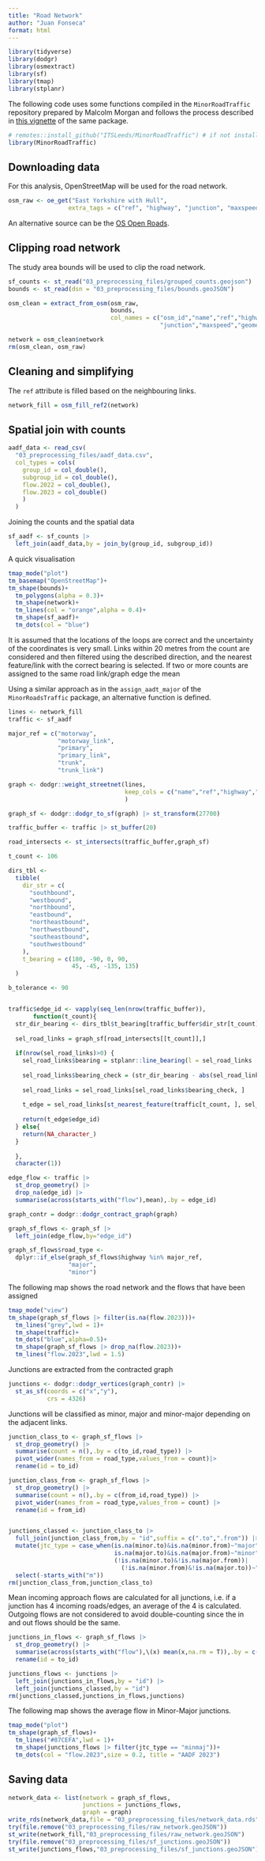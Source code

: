 ```yaml
---
title: "Road Network"
author: "Juan Fonseca"
format: html
---
```

```r
library(tidyverse)
library(dodgr)
library(osmextract)
library(sf)
library(tmap)
library(stplanr)
```

The following code uses some functions compiled in the `MinorRoadTraffic` repository prepared by Malcolm Morgan and follows the process described in [this vignette](https://github.com/ITSLeeds/MinorRoadTraffic/blob/main/vignettes/IOW.Rmd) of the same package.

```r
# remotes::install_github("ITSLeeds/MinorRoadTraffic") # if not installed
library(MinorRoadTraffic)
```

## Downloading data

For this analysis, OpenStreetMap will be used for the road network.

```r
osm_raw <- oe_get("East Yorkshire with Hull",
                 extra_tags = c("ref", "highway", "junction", "maxspeed","oneway"))
```

An alternative source can be the [OS Open Roads](https://osdatahub.os.uk/downloads/open/OpenRoads).

## Clipping road network

The study area bounds will be used to clip the road network.
```r
sf_counts <- st_read("03_preprocessing_files/grouped_counts.geojson")
bounds <- st_read(dsn = "03_preprocessing_files/bounds.geoJSON")
```

```r
osm_clean = extract_from_osm(osm_raw,
                             bounds,
                             col_names = c("osm_id","name","ref","highway",
                                           "junction","maxspeed","geometry","oneway"))

network = osm_clean$network
rm(osm_clean, osm_raw)
```

## Cleaning and simplifying
The `ref` attribute is filled based on the neighbouring links. 
```r
network_fill = osm_fill_ref2(network)
```
## Spatial join with counts

```r
aadf_data <- read_csv(
  "03_preprocessing_files/aadf_data.csv",
  col_types = cols(
    group_id = col_double(),
    subgroup_id = col_double(),
    flow.2022 = col_double(),
    flow.2023 = col_double()
    )
  )
```

Joining the counts and the spatial data
```r
sf_aadf <- sf_counts |> 
  left_join(aadf_data,by = join_by(group_id, subgroup_id))
```

A quick visualisation
```r
tmap_mode("plot")
tm_basemap("OpenStreetMap")+
tm_shape(bounds)+
  tm_polygons(alpha = 0.3)+
  tm_shape(network)+
  tm_lines(col = "orange",alpha = 0.4)+
  tm_shape(sf_aadf)+
  tm_dots(col = "blue")
```

It is assumed that the locations of the loops are correct and the uncertainty of the coordinates is very small. Links within 20 metres from the count are considered and then filtered using the described direction, and the nearest feature/link with the correct bearing is selected. If two or more counts are assigned to the same road link/graph edge the mean 

<!-- Include something to describe the bearing check -->

Using a similar approach as in the `assign_aadt_major` of the `MinorRoadsTraffic` package, an alternative function is defined.

```r
lines <- network_fill
traffic <- sf_aadf

major_ref = c("motorway",
              "motorway_link",
              "primary",
              "primary_link",
              "trunk",
              "trunk_link")

graph <- dodgr::weight_streetnet(lines,
                                 keep_cols = c("name","ref","highway","junction","maxspeed","oneway")
                                 )

graph_sf <- dodgr::dodgr_to_sf(graph) |> st_transform(27700)

traffic_buffer <- traffic |> st_buffer(20)

road_intersects <- st_intersects(traffic_buffer,graph_sf)

t_count <- 106

dirs_tbl <-
  tibble(
    dir_str = c(
      "southbound",
      "westbound",
      "northbound",
      "eastbound",
      "northeastbound",
      "northwestbound",
      "southeastbound",
      "southwestbound"
    ),
    t_bearing = c(180, -90, 0, 90,
                  45, -45, -135, 135)
  )

b_tolerance <- 90


traffic$edge_id <- vapply(seq_len(nrow(traffic_buffer)),
       function(t_count){
  str_dir_bearing <- dirs_tbl$t_bearing[traffic_buffer$dir_str[t_count]==dirs_tbl$dir_str]
  
  sel_road_links = graph_sf[road_intersects[[t_count]],]
  
  if(nrow(sel_road_links)>0) {
    sel_road_links$bearing = stplanr::line_bearing(l = sel_road_links |> st_transform(crs = 4326))
    
    sel_road_links$bearing_check = (str_dir_bearing - abs(sel_road_links$bearing))  < b_tolerance
    
    sel_road_links = sel_road_links[sel_road_links$bearing_check, ]
    
    t_edge = sel_road_links[st_nearest_feature(traffic[t_count, ], sel_road_links), ] |> st_drop_geometry()
    
    return(t_edge$edge_id)
  } else{
    return(NA_character_)
  }
  
  },
  character(1))

edge_flow <- traffic |>
  st_drop_geometry() |>
  drop_na(edge_id) |>
  summarise(across(starts_with("flow"),mean),.by = edge_id)

graph_contr = dodgr::dodgr_contract_graph(graph)

graph_sf_flows <- graph_sf |>
  left_join(edge_flow,by="edge_id")

graph_sf_flows$road_type <-
  dplyr::if_else(graph_sf_flows$highway %in% major_ref,
                 "major",
                 "minor")

```


The following map shows the road network and the flows that have been assigned
```r
tmap_mode("view")
tm_shape(graph_sf_flows |> filter(is.na(flow.2023)))+
  tm_lines("grey",lwd = 1)+
  tm_shape(traffic)+
  tm_dots("blue",alpha=0.5)+
  tm_shape(graph_sf_flows |> drop_na(flow.2023))+
  tm_lines("flow.2023",lwd = 1.5)
```

Junctions are extracted from the contracted graph

```r
junctions <- dodgr::dodgr_vertices(graph_contr) |>
  st_as_sf(coords = c("x","y"),
           crs = 4326)
```

Junctions will be classified as minor, major and minor-major depending on the adjacent links.

```r
junction_class_to <- graph_sf_flows |>
  st_drop_geometry() |>
  summarise(count = n(),.by = c(to_id,road_type)) |>
  pivot_wider(names_from = road_type,values_from = count)|> 
  rename(id = to_id)

junction_class_from <- graph_sf_flows |>
  st_drop_geometry() |>
  summarise(count = n(),.by = c(from_id,road_type)) |>
  pivot_wider(names_from = road_type,values_from = count) |>
  rename(id = from_id)


junctions_classed <- junction_class_to |> 
  full_join(junction_class_from,by = "id",suffix = c(".to",".from")) |> 
  mutate(jtc_type = case_when(is.na(minor.to)&is.na(minor.from)~"major",
                              is.na(major.to)&is.na(major.from)~"minor",
                              (!is.na(minor.to)&!is.na(major.from))|
                                (!is.na(minor.from)&!is.na(major.to))~"minmaj")) |> 
  select(-starts_with("m"))
rm(junction_class_from,junction_class_to)
```

Mean incoming approach flows  are calculated for all junctions, i.e. if a junction has 4 incoming roads/edges, an average of the 4 is calculated. Outgoing flows are not considered to avoid double-counting since the in and out flows should be the same.  

```r
junctions_in_flows <- graph_sf_flows |>
  st_drop_geometry() |>
  summarise(across(starts_with("flow"),\(x) mean(x,na.rm = T)),.by = c(to_id))|> 
  rename(id = to_id)
```

```r
junctions_flows <- junctions |> 
  left_join(junctions_in_flows,by = "id") |> 
  left_join(junctions_classed,by = "id")
rm(junctions_classed,junctions_in_flows,junctions)
```

The following map shows the average flow in Minor-Major junctions.

```r
tmap_mode("plot")
tm_shape(graph_sf_flows)+
  tm_lines("#87CEFA",lwd = 1)+
  tm_shape(junctions_flows |> filter(jtc_type == "minmaj"))+
  tm_dots(col = "flow.2023",size = 0.2, title = "AADF 2023")
```


## Saving data
```r
network_data <- list(network = graph_sf_flows,
                     junctions = junctions_flows,
                     graph = graph)
write_rds(network_data,file = "03_preprocessing_files/network_data.rds")
try(file.remove("03_preprocessing_files/raw_network.geoJSON"))
st_write(network_fill,"03_preprocessing_files/raw_network.geoJSON")
try(file.remove("03_preprocessing_files/sf_junctions.geoJSON"))
st_write(junctions_flows,"03_preprocessing_files/sf_junctions.geoJSON")
```


